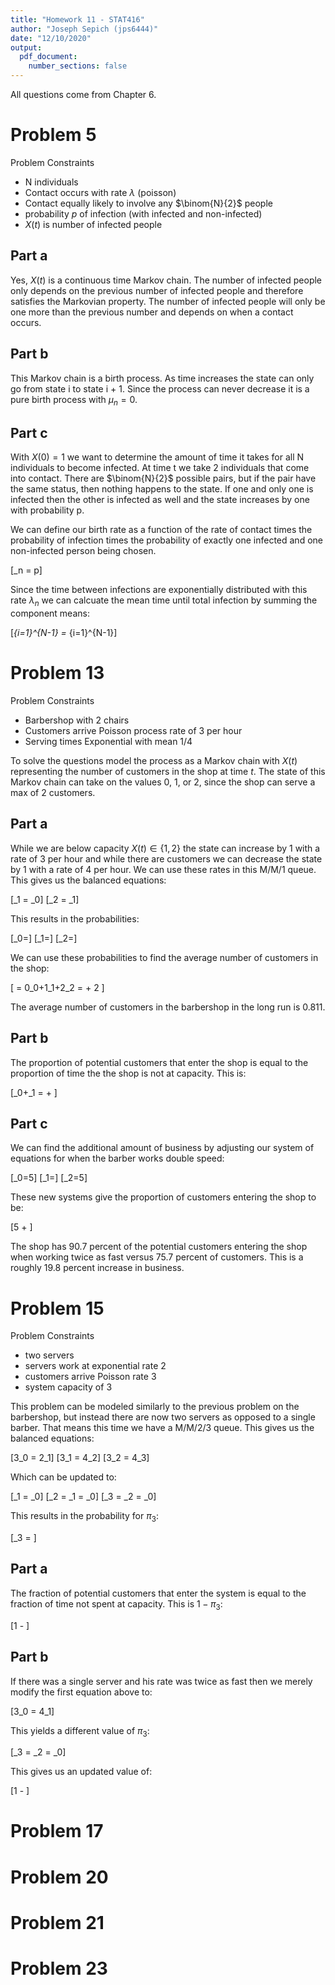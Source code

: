```yaml
---
title: "Homework 11 - STAT416"
author: "Joseph Sepich (jps6444)"
date: "12/10/2020"
output:
  pdf_document:
    number_sections: false
---
```


All questions come from Chapter 6.

# Problem 5

Problem Constraints

* N individuals
* Contact occurs with rate $\lambda$ (poisson)
* Contact equally likely to involve any $\binom{N}{2}$ people
* probability $p$ of infection (with infected and non-infected)
* $X(t)$ is number of infected people

## Part a

Yes, $X(t)$ is a continuous time Markov chain. The number of infected people only depends on the previous number of infected people and therefore satisfies the Markovian property. The number of infected people will only be one more than the previous number and depends on when a contact occurs.

## Part b

This Markov chain is a birth process. As time increases the state can only go from state i to state i + 1. Since the process can never decrease it is a pure birth process with $\mu_n=0$.

## Part c

With $X(0) = 1$ we want to determine the amount of time it takes for all N individuals to become infected. At time t we take 2 individuals that come into contact. There are $\binom{N}{2}$ possible pairs, but if the pair have the same status, then nothing happens to the state. If one and only one is infected then the other is infected as well and the state increases by one with probability p.

We can define our birth rate as a function of the rate of contact times the probability of infection times the probability of exactly one infected and one non-infected person being chosen.

\[\lambda_n = \lambda p\frac{i(N-i)}{\binom{N}{2}}\]

Since the time between infections are exponentially distributed with this rate $\lambda_n$ we can calcuate the mean time until total infection by summing the component means:

\[\Sigma_{i=1}^{N-1}\frac{1}{\lambda_n} = \frac{\binom{N}{2}}{\lambda p}\Sigma_{i=1}^{N-1}\frac{1}{i(N-i)}\]

# Problem 13

Problem Constraints

* Barbershop with 2 chairs
* Customers arrive Poisson process rate of 3 per hour
* Serving times Exponential with mean 1/4

To solve the questions model the process as a Markov chain with $X(t)$ representing the number of customers in the shop at time $t$. The state of this Markov chain can take on the values 0, 1, or 2, since the shop can serve a max of 2 customers.

## Part a

While we are below capacity $X(t) \in \{1, 2\}$ the state can increase by 1 with a rate of 3 per hour and while there are customers we can decrease the state by 1 with a rate of 4 per hour. We can use these rates in this M/M/1 queue. This gives us the balanced equations:

\[\pi_1 = \frac{3}{4}\pi_0\]
\[\pi_2 = \frac{3}{4}\pi_1\]

This results in the probabilities:

\[\pi_0=\frac{4^2}{4^3-3^3}\]
\[\pi_1=\frac{3*4}{4^3-3^3}\]
\[\pi_2=\frac{3^2}{4^3-3^3}\]

We can use these probabilities to find the average number of customers in the shop:

\[\overline{n} = 0\pi_0+1\pi_1+2\pi_2 = \frac{3*4}{4^3-3^3} + 2\frac{3^2}{4^3-3^3} \approx  0.811\]

The average number of customers in the barbershop in the long run is $0.811$.

## Part b

The proportion of potential customers that enter the shop is equal to the proportion of time the the shop is not at capacity. This is:

\[\pi_0+\pi_1 = \frac{4^2}{4^3-3^3} + \frac{3*4}{4^3-3^3} \approx 0.757\]

## Part c

We can find the additional amount of business by adjusting our system of equations for when the barber works double speed:

\[\pi_0=5\frac{8^2}{8^3-3^3}\]
\[\pi_1=\frac{3*40}{8^3-3^3}\]
\[\pi_2=5\frac{3^2}{8^3-3^3}\]

These new systems give the proportion of customers entering the shop to be:

\[5\frac{8^2}{8^3-3^3} +\frac{3*40}{8^3-3^3} \approx 0.907 \]

The shop has 90.7 percent of the potential customers entering the shop when working twice as fast versus 75.7 percent of customers. This is a roughly 19.8 percent increase in business.

# Problem 15

Problem Constraints

* two servers
* servers work at exponential rate 2
* customers arrive Poisson rate 3
* system capacity of 3

This problem can be modeled similarly to the previous problem on the barbershop, but instead there are now two servers as opposed to a single barber. That means this time we have a M/M/2/3 queue. This gives us the balanced equations:

\[3\pi_0 = 2\pi_1\]
\[3\pi_1 = 4\pi_2\]
\[3\pi_2 = 4\pi_3\]

Which can be updated to:

\[\pi_1 = \frac32\pi_0\]
\[\pi_2 = \frac34\pi_1 = \frac34\frac23\pi_0\]
\[\pi_3 = \frac34\pi_2 = \frac34\frac34\frac32\pi_0\]

This results in the probability for $\pi_3$:

\[\pi_3 = \frac{(\frac34)^2\frac32}{1 + \frac34 + (\frac34)^2 +(\frac34)^3}\]

## Part a

The fraction of potential customers that enter the system is equal to the fraction of time not spent at capacity. This is $1-\pi_3$:

\[1 - \frac{(\frac34)^2\frac32}{1 + \frac32 + \frac34\frac32 +(\frac34)^2\frac32}\]

## Part b

If there was a single server and his rate was twice as fast then we merely modify the first equation above to:

\[3\pi_0 = 4\pi_1\]

This yields a different value of $\pi_3$:

\[\pi_3 = \frac34\pi_2 = \frac34\frac34\frac34\pi_0\]

This gives us an updated value of:

\[1 - \frac{(\frac34)^3}{1 + \frac34 + (\frac34)^2 +(\frac34)^3}\]

# Problem 17

# Problem 20

# Problem 21

# Problem 23

